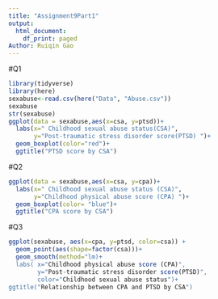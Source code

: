 ```yaml
---
title: "Assignment9Part1"
output:
  html_document:
    df_print: paged
Author: Ruiqin Gao
---
```

#Q1
```r
library(tidyverse)
library(here)
sexabuse<-read.csv(here("Data", "Abuse.csv"))
sexabuse
str(sexabuse)
ggplot(data = sexabuse,aes(x=csa, y=ptsd))+
  labs(x=" Childhood sexual abuse status(CSA)",
       y="Post-traumatic stress disorder score(PTSD) ")+
  geom_boxplot(color="red")+
  ggtitle("PTSD score by CSA")
```
#Q2
```r
ggplot(data = sexabuse,aes(x=csa, y=cpa))+
  labs(x=" Childhood sexual abuse status (CSA)",
       y="Childhood physical abuse score (CPA) ")+
  geom_boxplot(color= "blue")+
  ggtitle("CPA score by CSA")
```

#Q3
```r
ggplot(sexabuse, aes(x=cpa, y=ptsd, color=csa)) +
  geom_point(aes(shape=factor(csa)))+
  geom_smooth(method="lm)+
  labs( x="Childhood physical abuse score (CPA)",
        y="Post-traumatic stress disorder score(PTSD)",
        color="Childhood sexual abuse status")+
ggtitle("Relationship between CPA and PTSD by CSA") 
```

